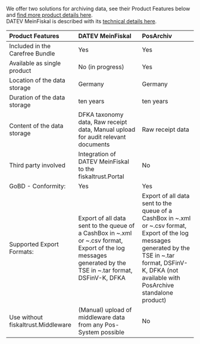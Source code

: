 We offer two solutions for archiving data, see their Product Features below and [find more product details here](https://fiskaltrust.de/produkte/).  
DATEV MeinFiskal is described with its [technical details here](https://docs.fiskaltrust.cloud/de/docs/posdealers/buy-resell/products/3rd-party/datev-meinfiskal).

| Product Features | DATEV MeinFiskal    | PosArchiv           |
|:----------------------|:--------------------|:----------------------|
|Included in the Carefree Bundle |Yes  |Yes
|Available as single product |No (in progress)  |Yes
|Location of the data storage |Germany  |Germany
|Duration of the data storage |ten years  |ten years
|Content of the data storage |DFKA taxonomy data, Raw receipt data, Manual upload for audit relevant documents |Raw receipt data
|Third party involved |Integration of DATEV MeinFiskal to the fiskaltrust.Portal  |No
|GoBD - Conformity: |Yes  |Yes
|Supported Export Formats:|Export of all data sent to the queue of a CashBox in ~.xml or ~.csv format, Export of the log messages generated by the TSE in ~.tar format, DSFinV-K, DFKA  |Export of all data sent to the queue of a CashBox in ~.xml or ~.csv format, Export of the log messages generated by the TSE in ~.tar format, DSFinV-K, DFKA (not available with PosArchive standalone product)
|Use without fiskaltrust.Middleware |(Manual) upload of middleware data from any Pos-System possible  |No

